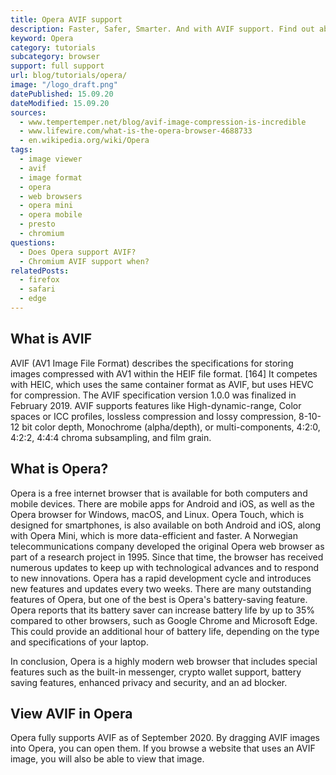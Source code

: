 ```yaml
---
title: Opera AVIF support
description: Faster, Safer, Smarter. And with AVIF support. Find out about the current state of AVIF support in Opera.
keyword: Opera
category: tutorials
subcategory: browser
support: full support
url: blog/tutorials/opera/
image: "/logo_draft.png"
datePublished: 15.09.20
dateModified: 15.09.20
sources:
  - www.tempertemper.net/blog/avif-image-compression-is-incredible
  - www.lifewire.com/what-is-the-opera-browser-4688733
  - en.wikipedia.org/wiki/Opera
tags:
  - image viewer
  - avif
  - image format
  - opera
  - web browsers
  - opera mini
  - opera mobile
  - presto
  - chromium
questions:
  - Does Opera support AVIF?
  - Chromium AVIF support when?
relatedPosts:
  - firefox
  - safari
  - edge
---
```


## What is AVIF

AVIF (AV1 Image File Format) describes the specifications for storing images compressed with AV1 within the HEIF file format. [164] It competes with HEIC, which uses the same container format as AVIF, but uses HEVC for compression. The AVIF specification version 1.0.0 was finalized in February 2019. AVIF supports features like High-dynamic-range, Color spaces or ICC profiles, lossless compression and lossy compression, 8-10-12 bit color depth, Monochrome (alpha/depth), or multi-components, 4:2:0, 4:2:2, 4:4:4 chroma subsampling, and film grain.

## What is Opera?

Opera is a free internet browser that is available for both computers and mobile devices. There are mobile apps for Android and iOS, as well as the Opera browser for Windows, macOS, and Linux. Opera Touch, which is designed for smartphones, is also available on both Android and iOS, along with Opera Mini, which is more data-efficient and faster. A Norwegian telecommunications company developed the original Opera web browser as part of a research project in 1995. Since that time, the browser has received numerous updates to keep up with technological advances and to respond to new innovations. Opera has a rapid development cycle and introduces new features and updates every two weeks. There are many outstanding features of Opera, but one of the best is Opera's battery-saving feature. Opera reports that its battery saver can increase battery life by up to 35% compared to other browsers, such as Google Chrome and Microsoft Edge. This could provide an additional hour of battery life, depending on the type and specifications of your laptop.

In conclusion, Opera is a highly modern web browser that includes special features such as the built-in messenger, crypto wallet support, battery saving features, enhanced privacy and security, and an ad blocker.

## View AVIF in Opera

Opera fully supports AVIF as of September 2020. By dragging AVIF images into Opera, you can open them. If you browse a website that uses an AVIF image, you will also be able to view that image.
